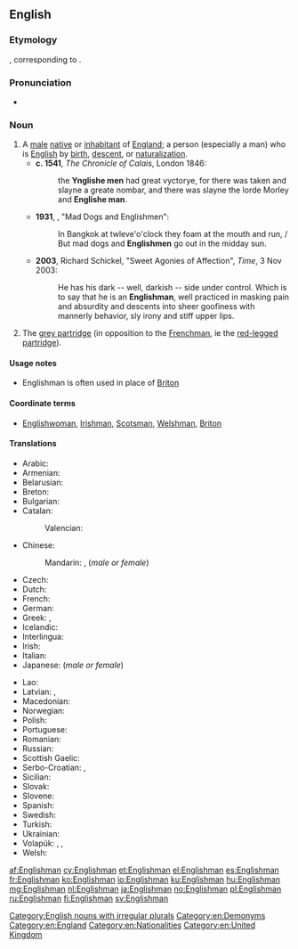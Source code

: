 ==English==

===Etymology===
{{etyl|ang|en}} {{term|engliscmann|lang=ang}}, corresponding to {{compound|English|man}}.

===Pronunciation===
* {{IPA|/ˈɪŋ.glɪʃ.mən/|lang=en}}

===Noun===
{{en-noun|Englishmen}}

# A [[male]] [[native]] or [[inhabitant]] of [[England]]; a person (especially a man) who is [[English]] by [[birth]], [[descent]], or [[naturalization]]. {{defdate|from 7th c.}}
#* '''c. 1541''', ''The Chronicle of Calais'', London 1846:
#*: the '''Ynglishe men''' had great vyctorye, for there was taken and slayne a greate nombar, and there was slayne the lorde Morley and '''Englishe man'''.
#* '''1931''', {{w|Noel Coward}}, "Mad Dogs and Englishmen":
#*: In Bangkok at twleve'o'clock they foam at the mouth and run, / But mad dogs and '''Englishmen''' go out in the midday sun.
#* '''2003''', Richard Schickel, "Sweet Agonies of Affection", ''Time'', 3 Nov 2003:
#*: He has his dark -- well, darkish -- side under control. Which is to say that he is an '''Englishman''', well practiced in masking pain and absurdity and descents into sheer goofiness with mannerly behavior, sly irony and stiff upper lips.
# {{context|UK|lang=en}} The [[grey partridge]] (in opposition to the [[Frenchman]], ie the [[red-legged partridge]]).

====Usage notes====
* Englishman is often used in place of [[Briton]]

====Coordinate terms====
* {{sense|male native of England}} [[Englishwoman]], [[Irishman]], [[Scotsman]], [[Welshman]], [[Briton]]

====Translations====
{{trans-top|native or inhabitant of England}}
* Arabic: {{t-|ar|إنجليزي|m|tr='ingiliizi}}
* Armenian: {{t-|hy|անգլիացի|tr=angliac’i}}
* Belarusian: {{t-|be|англік|m|tr=ánhlik}}
* Breton: {{t+|br|Saoz|m}}
* Bulgarian: {{t+|bg|англичанин|m|tr=angličánin}}
* Catalan: {{t+|ca|anglès|m}}
*: Valencian: {{t+|ca|anglés|m}}
* Chinese:
*: Mandarin: {{t-|cmn|英國人|sc=Hani}},  {{t-|cmn|英国人|tr=Yīngguórén|sc=Hani}} (''male or female'')
* Czech: {{t+|cs|Angličan|m}}
* Dutch: {{t+|nl|Engelsman|m}}
* French: {{t+|fr|Anglais|m}}
* German: {{t+|de|Engländer|m}}
* Greek: {{t+|el|Άγγλος|m|tr=Ánglos}}, {{t+|el|Εγγλέζος|m|tr=Englézos}}
* Icelandic: {{t+|is|Englendingur|m}}
* Interlingua: {{t-|ia|anglese}}
* Irish: {{t-|ga|Sasanach|m}}
* Italian: {{t+|it|inglese|m}}
* Japanese: {{t+|ja|イギリス人|tr=Igirisú-jin}} (''male or female'')
{{trans-mid}}
* Lao: {{t-|lo|ຄົນອັງກິດ|tr=khon 'ang-kit|sc=Laoo}}
* Latvian: {{t+|lv|anglis|m}}, {{t-|lv|angliete|f}}
* Macedonian: {{t-|mk|Англичанец|m|tr=Anglíčanec}}
* Norwegian: {{t+|no|engelskmann|m}}
* Polish: {{t+|pl|Anglik|m}}
* Portuguese: {{t+|pt|inglês|m}}
* Romanian: {{t-|ro|Englez|m}}
* Russian: {{t+|ru|англичанин|m|tr=angličánin}}
* Scottish Gaelic: {{t-|gd|Sasannach|m}}
* Serbo-Croatian: {{t-|sh|Енглез|m|sc=Cyrl}},  {{t-|sh|Englez|m}}
* Sicilian: {{t+|scn|ngrisi|m}}
* Slovak: {{t-|sk|Angličan|m}}
* Slovene: {{t+|sl|Anglež|alt=Angléž|m}}
* Spanish: {{t+|es|inglés|m}}
* Swedish: {{t+|sv|engelsman|m}}
* Turkish: {{t+|tr|İngiliz}}
* Ukrainian: {{t-|uk|англієць|m|tr=anhlíjec'}}
* Volapük: {{qualifier|♂♀}} {{t+|vo|Linglänan}}, {{qualifier|♂}} {{t-|vo|hi-Linglänan}}, {{qualifier|♀}} {{t-|vo|ji-Linglänan}}
* Welsh: {{t+|cy|Sais|m}}
{{trans-bottom}}

[[Category:English nouns with irregular plurals]]
[[Category:en:Demonyms]]
[[Category:en:England]]
[[Category:en:Nationalities]]
[[Category:en:United Kingdom]]

[[af:Englishman]]
[[cy:Englishman]]
[[et:Englishman]]
[[el:Englishman]]
[[es:Englishman]]
[[fr:Englishman]]
[[ko:Englishman]]
[[io:Englishman]]
[[ku:Englishman]]
[[hu:Englishman]]
[[mg:Englishman]]
[[nl:Englishman]]
[[ja:Englishman]]
[[no:Englishman]]
[[pl:Englishman]]
[[ru:Englishman]]
[[fi:Englishman]]
[[sv:Englishman]]
